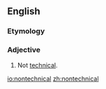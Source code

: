 ==English==

===Etymology===
{{prefix|en|non|technical}}

===Adjective===
{{en-adj|-}}

# Not [[technical]].

[[io:nontechnical]]
[[zh:nontechnical]]